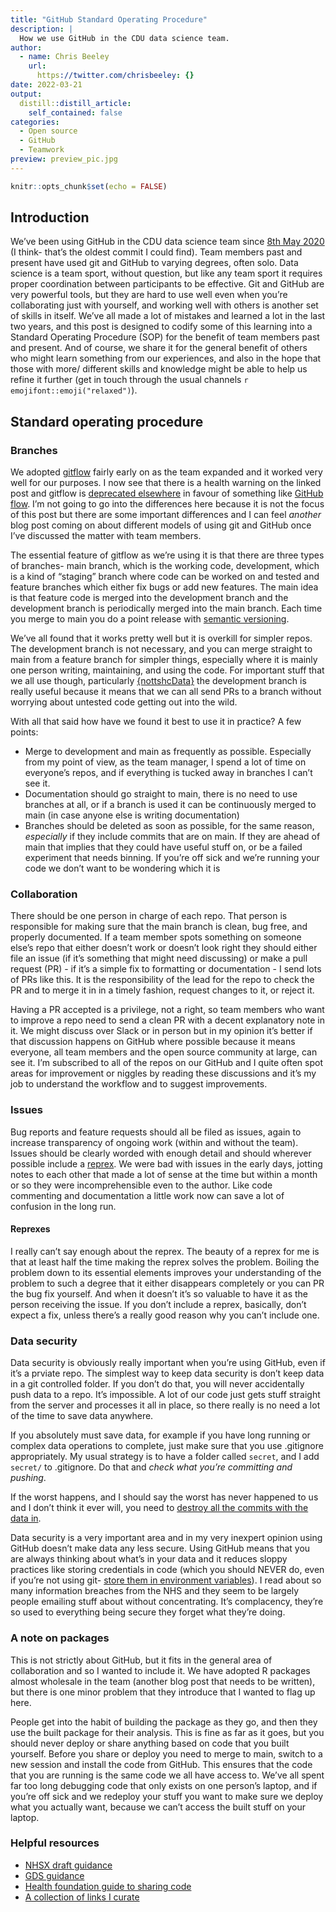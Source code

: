 ```yaml
---
title: "GitHub Standard Operating Procedure"
description: |
  How we use GitHub in the CDU data science team.
author:
  - name: Chris Beeley
    url:
      https://twitter.com/chrisbeeley: {}
date: 2022-03-21
output:
  distill::distill_article:
    self_contained: false
categories:
  - Open source
  - GitHub
  - Teamwork
preview: preview_pic.jpg
---
```


```r
knitr::opts_chunk$set(echo = FALSE)
```

## Introduction

We've been using GitHub in the CDU data science team since [8th May 2020](https://github.com/CDU-data-science-team/healthcareSPC/commit/b94d1f4390b58c09fc9820afd8c5eb91ac851a15) (I think- that's the oldest commit I could find). Team members past and present have used git and GitHub to varying degrees, often solo. Data science is a team sport, without question, but like any team sport it requires proper coordination between participants to be effective. Git and GitHub are very powerful tools, but they are hard to use well even when you're collaborating just with yourself, and working well with others is another set of skills in itself. We've all made a lot of mistakes and learned a lot in the last two years, and this post is designed to codify some of this learning into a Standard Operating Procedure (SOP) for the benefit of team members past and present. And of course, we share it for the general benefit of others who might learn something from our experiences, and also in the hope that those with more/ different skills and knowledge might be able to help us refine it further (get in touch through the usual channels `r emojifont::emoji("relaxed")`). 

## Standard operating procedure

### Branches

We adopted [gitflow](https://nvie.com/posts/a-successful-git-branching-model/) fairly early on as the team expanded and it worked very well for our purposes. I now see that there is a health warning on the linked post and gitflow is [deprecated elsewhere](https://www.atlassian.com/git/tutorials/comparing-workflows/gitflow-workflow) in favour of something like [GitHub flow](https://docs.github.com/en/get-started/quickstart/github-flow). I'm not going to go into the differences here because it is not the focus of this post but there are some important differences and I can feel *another* blog post coming on about different models of using git and GitHub once I've discussed the matter with team members.

The essential feature of gitflow as we're using it is that there are three types of branches- main branch, which is the working code, development, which is a kind of "staging" branch where code can be worked on and tested and feature branches which either fix bugs or add new features. The main idea is that feature code is merged into the development branch and the development branch is periodically merged into the main branch. Each time you merge to main you do a point release with [semantic versioning](https://semver.org/). 

We've all found that it works pretty well but it is overkill for simpler repos. The development branch is not necessary, and you can merge straight to main from a feature branch for simpler things, especially where it is mainly one person writing, maintaining, and using the code. For important stuff that we all use though, particularly [{nottshcData}](https://cdu-data-science-team.github.io/team-blog/posts/2021-08-06-nottshcverse/) the development branch is really useful because it means that we can all send PRs to a branch without worrying about untested code getting out into the wild. 

With all that said how have we found it best to use it in practice? A few points:

* Merge to development and main as frequently as possible. Especially from my point of view, as the team manager, I spend a lot of time on everyone's repos, and if everything is tucked away in branches I can't see it. 
* Documentation should go straight to main, there is no need to use branches at all, or if a branch is used it can be continuously merged to main (in case anyone else is writing documentation)
* Branches should be deleted as soon as possible, for the same reason, *especially* if they include commits that are on main. If they are ahead of main that implies that they could have useful stuff on, or be a failed experiment that needs binning. If you're off sick and we're running your code we don't want to be wondering which it is

### Collaboration

There should be one person in charge of each repo. That person is responsible for making sure that the main branch is clean, bug free, and properly documented. If a team member spots something on someone else's repo that either doesn't work or doesn't look right they should either file an issue (if it's something that might need discussing) or make a pull request (PR) - if it's a simple fix to formatting or documentation - I send lots of PRs like this. It is the responsibility of the lead for the repo to check the PR and to merge it in in a timely fashion, request changes to it, or reject it.

Having a PR accepted is a privilege, not a right, so team members who want to improve a repo need to send a clean PR with a decent explanatory note in it. We might discuss over Slack or in person but in my opinion it's better if that discussion happens on GitHub where possible because it means everyone, all team members and the open source community at large, can see it. I'm subscribed to all of the repos on our GitHub and I quite often spot areas for improvement or niggles by reading these discussions and it's my job to understand the workflow and to suggest improvements. 

### Issues

Bug reports and feature requests should all be filed as issues, again to increase transparency of ongoing work (within and without the team). Issues should be clearly worded with enough detail and should wherever possible include a [reprex](https://www.tidyverse.org/help/#reprex). We were bad with issues in the early days, jotting notes to each other that made a lot of sense at the time but within a month or so they were incomprehensible even to the author. Like code commenting and documentation a little work now can save a lot of confusion in the long run.

#### Reprexes

I really can't say enough about the reprex. The beauty of a reprex for me is that at least half the time making the reprex solves the problem. Boiling the problem down to its essential elements improves your understanding of the problem to such a degree that it either disappears completely or you can PR the bug fix yourself. And when it doesn't it's so valuable to have it as the person receiving the issue. If you don't include a reprex, basically, don't expect a fix, unless there's a really good reason why you can't include one.

### Data security

Data security is obviously really important when you're using GitHub, even if it's a prviate repo. The simplest way to keep data security is don't keep data in a git controlled folder. If you don't do that, you will never accidentally push data to a repo. It's impossible. A lot of our code just gets stuff straight from the server and processes it all in place, so there really is no need a lot of the time to save data anywhere.

If you absolutely must save data, for example if you have long running or complex data operations to complete, just make sure that you use .gitignore appropriately. My usual strategy is to have a folder called `secret`, and I add `secret/` to .gitignore. Do that and *check what you're committing and pushing*. 

If the worst happens, and I should say the worst has never happened to us and I don't think it ever will, you need to [destroy all the commits with the data in ](https://docs.github.com/en/authentication/keeping-your-account-and-data-secure/removing-sensitive-data-from-a-repository).

Data security is a very important area and in my very inexpert opinion using GitHub doesn't make data any less secure. Using GitHub means that you are always thinking about what's in your data and it reduces sloppy practices like storing credentials in code (which you should NEVER do, even if you're not using git- [store them in environment variables](https://db.rstudio.com/best-practices/managing-credentials/)). I read about so many information breaches from the NHS and they seem to be largely people emailing stuff about without concentrating. It's complacency, they're so used to everything being secure they forget what they're doing. 

### A note on packages

This is not strictly about GitHub, but it fits in the general area of collaboration and so I wanted to include it. We have adopted R packages almost wholesale in the team (another blog post that needs to be written), but there is one minor problem that they introduce that I wanted to flag up here.

People get into the habit of building the package as they go, and then they use the built package for their analysis. This is fine as far as it goes, but you should never deploy or share anything based on code that you built yourself. Before you share or deploy you need to merge to main, switch to a new session and install the code from GitHub. This ensures that the code that you are running is the same code we all have access to. We've all spent far too long debugging code that only exists on one person's laptop, and if you're off sick and we redeploy your stuff you want to make sure we deploy what you actually want, because we can't access the built stuff on your laptop.

### Helpful resources

* [NHSX draft guidance](https://github.com/nhsx/open-source-policy)
* [GDS guidance](https://www.gov.uk/service-manual/technology/making-source-code-open-and-reusable)
* [Health foundation guide to sharing code](https://nhsrcommunity.com/blog/towards-open-health-analytics-our-guide-to-sharing-code-safely-on-github/)
* [A collection of links I curate](https://chrisbeeley.github.io/notebook/docs/opensource/)


